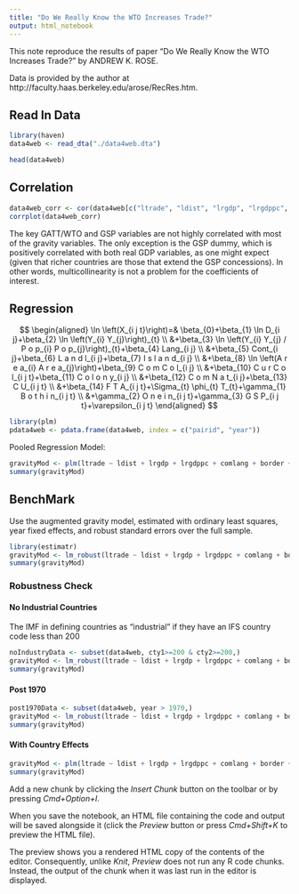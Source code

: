 ```yaml
---
title: "Do We Really Know the WTO Increases Trade?"
output: html_notebook
---
```


This note reproduce the results of paper "Do We Really Know the WTO Increases Trade?" by ANDREW K. ROSE.

Data is provided by the author at http://faculty.haas.berkeley.edu/arose/RecRes.htm.

## Read In Data
```r
library(haven)
data4web <- read_dta("./data4web.dta")
```

```r
head(data4web)
```

## Correlation
```r
data4web_corr <- cor(data4web[c("ltrade", "ldist", "lrgdp", "lrgdppc", "comlang", "border", "landl", "island", "lareap", "comcol", "curcol", "colony", "comctry", "custrict", "regional", "bothin", "onein", "gsp")], method = "pearson")
corrplot(data4web_corr)
```
The key GATT/WTO and GSP variables are not highly correlated with most of the gravity variables. The only exception is the GSP dummy, which is positively correlated with both real GDP variables, as one might expect (given that richer countries are those that extend the GSP concessions). In other words, multicollinearity is not a problem for the coefficients of interest.

## Regression
$$
\begin{aligned}
\ln \left(X_{i j t}\right)=& \beta_{0}+\beta_{1} \ln D_{i j}+\beta_{2} \ln \left(Y_{i} Y_{j}\right)_{t} \\
&+\beta_{3} \ln \left(Y_{i} Y_{j} / P o p_{i} P o p_{j}\right)_{t}+\beta_{4} Lang_{i j} \\
&+\beta_{5} Cont_{i j}+\beta_{6} L a n d l_{i j}+\beta_{7} I s l a n d_{i j} \\
&+\beta_{8} \ln \left(A r e a_{i} A r e a_{j}\right)+\beta_{9} C o m C o l_{i j} \\
&+\beta_{10} C u r C o l_{i j t}+\beta_{11} C o l o n y_{i j} \\
&+\beta_{12} C o m N a t_{i j}+\beta_{13} C U_{i j t} \\
&+\beta_{14} F T A_{i j t}+\Sigma_{t} \phi_{t} T_{t}+\gamma_{1} B o t h i n_{i j t} \\
&+\gamma_{2} O n e i n_{i j t}+\gamma_{3} G S P_{i j t}+\varepsilon_{i j t}
\end{aligned}
$$
```r
library(plm)
pdata4web <- pdata.frame(data4web, index = c("pairid", "year"))
```

Pooled Regression Model:
```r
gravityMod <- plm(ltrade ~ ldist + lrgdp + lrgdppc + comlang + border + landl + island + lareap + comcol + curcol + colony + comctry + custrict + regional + bothin + onein + gsp, data=pdata4web, model = "pooling")
summary(gravityMod)
```

## BenchMark

Use the augmented gravity model, estimated with ordinary least squares, year fixed effects, and robust standard errors over the full sample.
```r
library(estimatr)
gravityMod <- lm_robust(ltrade ~ ldist + lrgdp + lrgdppc + comlang + border + landl + island + lareap + comcol + curcol + colony + comctry + custrict + regional + bothin + onein + gsp, data = data4web, fixed_effects = ~ year)
summary(gravityMod)
```

### Robustness Check

#### No Industrial Countries

The IMF in defining countries as "industrial" if they have an IFS country code less than 200
```r
noIndustryData <- subset(data4web, cty1>=200 & cty2>=200,)
gravityMod <- lm_robust(ltrade ~ ldist + lrgdp + lrgdppc + comlang + border + landl + island + lareap + comcol + curcol + colony + comctry + custrict + regional + bothin + onein + gsp, data = noIndustryData, fixed_effects = ~ year)
summary(gravityMod)
```

#### Post 1970

```r
post1970Data <- subset(data4web, year > 1970,)
gravityMod <- lm_robust(ltrade ~ ldist + lrgdp + lrgdppc + comlang + border + landl + island + lareap + comcol + curcol + colony + comctry + custrict + regional + bothin + onein + gsp, data = post1970Data, fixed_effects = ~ year)
summary(gravityMod)
```

#### With Country Effects

```r
gravityMod <- plm(ltrade ~ ldist + lrgdp + lrgdppc + comlang + border + landl + island + lareap + comcol + curcol + colony + comctry + custrict + regional + bothin + onein + gsp + factor(year) + factor(cty1) + factor(cty2), data=data4web, index=c("pairid", "year"), model = "pooling")
summary(gravityMod)
```

Add a new chunk by clicking the *Insert Chunk* button on the toolbar or by pressing *Cmd+Option+I*.

When you save the notebook, an HTML file containing the code and output will be saved alongside it (click the *Preview* button or press *Cmd+Shift+K* to preview the HTML file). 

The preview shows you a rendered HTML copy of the contents of the editor. Consequently, unlike *Knit*, *Preview* does not run any R code chunks. Instead, the output of the chunk when it was last run in the editor is displayed.

